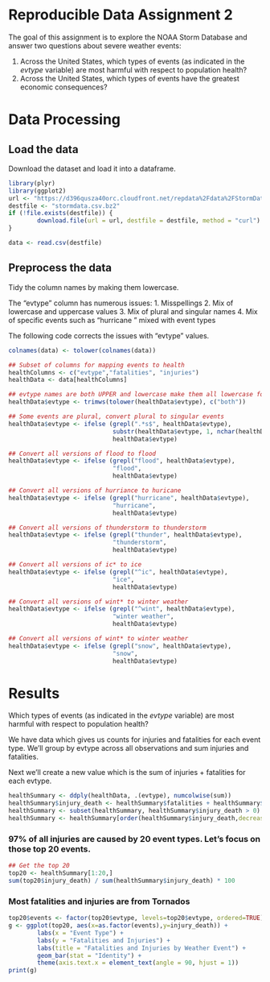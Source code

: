 Reproducible Data Assignment 2
==============================

The goal of this assignment is to explore the NOAA Storm Database and answer two questions about severe weather events:

1. Across the United States, which types of events (as indicated in the *evtype* variable) are most harmful with respect to population health?
2. Across the United States, which types of events have the greatest economic consequences?

# Data Processing


## Load the data

Download the dataset and load it into a dataframe.

```r
library(plyr)
library(ggplot2)
url <- "https://d396qusza40orc.cloudfront.net/repdata%2Fdata%2FStormData.csv.bz2"
destfile <- "stormdata.csv.bz2"
if (!file.exists(destfile)) {
        download.file(url = url, destfile = destfile, method = "curl")
}

data <- read.csv(destfile)

```

## Preprocess the data

Tidy the column names by making them lowercase. 

The "evtype" column has numerous issues:
1. Misspellings
2. Mix of lowercase and uppercase values
3. Mix of plural and singular names
4. Mix of specific events such as "hurricane <name>" mixed with event types

The following code corrects the issues with "evtype" values.

```r
colnames(data) <- tolower(colnames(data))

## Subset of columns for mapping events to health
healthColumns <- c("evtype","fatalities", "injuries")
healthData <- data[healthColumns]

## evtype names are both UPPER and lowercase make them all lowercase for grouping
healthData$evtype <- trimws(tolower(healthData$evtype), c("both"))

## Some events are plural, convert plural to singular events
healthData$evtype <- ifelse (grepl(".*s$", healthData$evtype),
                             substr(healthData$evtype, 1, nchar(healthData$evtype) - 1), 
                             healthData$evtype)

## Convert all versions of flood to flood
healthData$evtype <- ifelse (grepl("flood", healthData$evtype), 
                             "flood",
                             healthData$evtype)

## Convert all versions of hurriance to huricane
healthData$evtype <- ifelse (grepl("hurricane", healthData$evtype), 
                             "hurricane", 
                             healthData$evtype)

## Convert all versions of thunderstorm to thunderstorm
healthData$evtype <- ifelse (grepl("thunder", healthData$evtype), 
                             "thunderstorm", 
                             healthData$evtype)

## Convert all versions of ic* to ice
healthData$evtype <- ifelse (grepl("^ic", healthData$evtype), 
                             "ice", 
                             healthData$evtype)

## Convert all versions of wint* to winter weather
healthData$evtype <- ifelse (grepl("^wint", healthData$evtype), 
                             "winter weather", 
                             healthData$evtype)

## Convert all versions of wint* to winter weather
healthData$evtype <- ifelse (grepl("snow", healthData$evtype), 
                             "snow", 
                             healthData$evtype)
```
# Results

Which types of events (as indicated in the *evtype* variable) are most harmful with respect to population health?

We have data which gives us counts for injuries and fatalities for each event type. We'll group by evtype across all observations and sum injuries and fatalities.

Next we'll create a new value which is the sum of injuries + fatalities for each evtype.
```r
healthSummary <- ddply(healthData, .(evtype), numcolwise(sum))
healthSummary$injury_death <- healthSummary$fatalities + healthSummary$injuries
healthSummary <- subset(healthSummary, healthSummary$injury_death > 0)
healthSummary <- healthSummary[order(healthSummary$injury_death,decreasing = T),]


```
### 97% of all injuries are caused by 20 event types. Let's focus on those top 20 events.
```r
## Get the top 20
top20 <- healthSummary[1:20,]
sum(top20$injury_death) / sum(healthSummary$injury_death) * 100
```
### Most fatalities and injuries are from Tornados

```r
top20$events <- factor(top20$evtype, levels=top20$evtype, ordered=TRUE)
g <- ggplot(top20, aes(x=as.factor(events),y=injury_death)) +
        labs(x = "Event Type") + 
        labs(y = "Fatalities and Injuries") +
        labs(title = "Fatalities and Injuries by Weather Event") +
        geom_bar(stat = "Identity") + 
        theme(axis.text.x = element_text(angle = 90, hjust = 1))
print(g)
```

